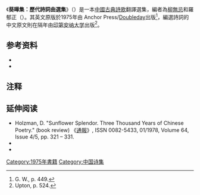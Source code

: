 {{expand|time=2013-12-27T03:02:51+00:00}}
《'''葵曄集：歷代詩詞曲選集'''》（{{lang-en|''Sunflower Splendor: Three Thousand Years of Chinese Poetry''}}）是一本[[中國古典詩歌|中國古典詩歌]]翻譯選集，編者為[[柳無忌|柳無忌]]和羅郁正（{{lang|en|Irving Yucheng Lo}}）。其英文原版於1975年由 Anchor Press/[[道布尔戴出版社|Doubleday]]出版<ref name=GW>G. W., p. 449.</ref>，編選詩詞的中文原文則在隔年由[[印第安纳大学|印第安纳大学]]{{link-en|印第安纳大学出版社|Indiana University Press|出版社}}出版<ref name=Uptonp524>Upton, p. 524.</ref>。

==参考资料==
* {{Cite journal|title=Wu-Chi Liu and Irving Yucheng Lo (ed.): Sunflower splendor: three thousand years of Chinese poetry. (Anchor Books.) lxiv, 630 pp. Garden City, N.Y.: Anchor Press/Doubleday, 1975. $6.95.|url=https://www.cambridge.org/core/product/identifier/S0041977X00044864/type/journal_article|last=G. W.|date=1977-06|journal=Bulletin of the School of Oriental and African Studies|issue=2|doi=10.1017/S0041977X00044864|volume=40|pages=449–449|language=en|issn=0041-977X}}
* {{Cite journal|title=Sunflower Splendor: Three Thousand Years of Chinese Poetry|url=https://www.jstor.org/stable/599786?origin=crossref|last=Upton|first=Beth|last2=Liu|first2=Wu-chi|date=1978-10|journal=Journal of the American Oriental Society|issue=4|doi=10.2307/599786|volume=98|pages=523|last3=Lo|first3=Irving Yucheng|access-date=2021-10-09|archive-date=2021-10-09|archive-url=https://web.archive.org/web/20211009070152/https://www.jstor.org/stable/599786?origin=crossref|dead-url=no}}

==注释==
{{reflist}}

==延伸阅读==
* Holzman, D. "Sunflower Splendor. Three Thousand Years of Chinese Poetry." (book review) 《[[通報|通報]]》, ISSN 0082-5433, 01/1978, Volume 64, Issue 4/5, pp. 321 – 331.
* {{Cite journal|title=Sunflower Splendor: Three Thousand Years of Chinese poetry|url=https://www.jstor.org/stable/10.2307/40130945?origin=crossref|last=Raffel|first=Burton|last2=Liu|first2=Wu-chi|date=1976|journal=Books Abroad|issue=3|doi=10.2307/40130945|volume=50|pages=714|language=en|last3=Lo|first3=Irving Yucheng}}
* {{Cite journal|title=Sunflower Splendor. Three Thousand Years of Chinese Poetry.|url=https://www.jstor.org/stable/2755518?origin=crossref|last=Schlepp|first=Wayne|last2=Liu|first2=Wu-chi|date=23/1976|journal={{link-en|Pacific Affairs|Pacific Affairs}}|issue=3|doi=10.2307/2755518|volume=49|pages=544|last3=Lo|first3=Irving Yucheng|access-date=2021-10-09|archive-date=2021-10-09|archive-url=https://web.archive.org/web/20211009070506/https://www.jstor.org/stable/2755518?origin=crossref|dead-url=no}}
[[Category:1975年書籍|Category:1975年書籍]]
[[Category:中国诗集|Category:中国诗集]]